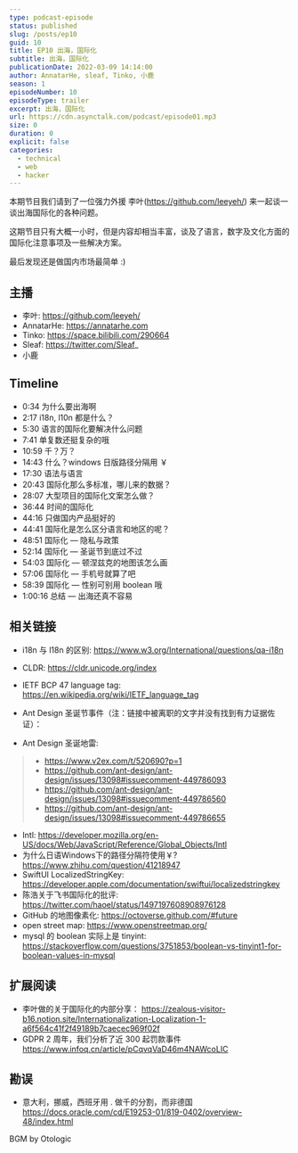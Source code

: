 ```yaml
---
type: podcast-episode
status: published
slug: /posts/ep10
guid: 10
title: EP10 出海，国际化
subtitle: 出海，国际化
publicationDate: 2022-03-09 14:14:00
author: AnnatarHe, sleaf, Tinko, 小鹿
season: 1
episodeNumber: 10
episodeType: trailer
excerpt: 出海，国际化
url: https://cdn.asynctalk.com/podcast/episode01.mp3
size: 0
duration: 0
explicit: false
categories:
  - technical
  - web
  - hacker
---
```


本期节目我们请到了一位强力外援 李叶(https://github.com/leeyeh/) 来一起谈一谈出海国际化的各种问题。

这期节目只有大概一小时，但是内容却相当丰富，谈及了语言，数字及文化方面的国际化注意事项及一些解决方案。

最后发现还是做国内市场最简单 :)

## 主播

* 李叶: https://github.com/leeyeh/
* AnnatarHe: https://annatarhe.com
* Tinko: https://space.bilibili.com/290664
* Sleaf: https://twitter.com/Sleaf_
* 小鹿

## Timeline
* 0:34 为什么要出海啊
* 2:17 i18n, l10n 都是什么？
* 5:30 语言的国际化要解决什么问题
* 7:41 单复数还挺复杂的哦
* 10:59 千？万？
* 14:43 什么？windows 日版路径分隔用 ￥
* 17:30 语法与语言
* 20:43 国际化那么多标准，哪儿来的数据？
* 28:07 大型项目的国际化文案怎么做？
* 36:44 时间的国际化
* 44:16 只做国内产品挺好的
* 44:41 国际化是怎么区分语言和地区的呢？
* 48:51 国际化 — 隐私与政策
* 52:14 国际化 — 圣诞节到底过不过
* 54:03 国际化 — 顿涅兹克的地图该怎么画
* 57:06 国际化 — 手机号就算了吧
* 58:39 国际化 — 性别可别用 boolean 哦
* 1:00:16 总结 — 出海还真不容易

## 相关链接

* i18n 与 l18n 的区别: https://www.w3.org/International/questions/qa-i18n
* CLDR: https://cldr.unicode.org/index
* IETF BCP 47 language tag: https://en.wikipedia.org/wiki/IETF_language_tag
* Ant Design 圣诞节事件（注：链接中被离职的文字并没有找到有力证据佐证）：

* Ant Design 圣诞地雷: 
> * https://www.v2ex.com/t/520690?p=1
> * https://github.com/ant-design/ant-design/issues/13098#issuecomment-449786093
> * https://github.com/ant-design/ant-design/issues/13098#issuecomment-449786560
> * https://github.com/ant-design/ant-design/issues/13098#issuecomment-449786655

* Intl: https://developer.mozilla.org/en-US/docs/Web/JavaScript/Reference/Global_Objects/Intl
* 为什么日语Windows下的路径分隔符使用￥? https://www.zhihu.com/question/41218947
* SwiftUI LocalizedStringKey: https://developer.apple.com/documentation/swiftui/localizedstringkey
* 陈浩关于飞书国际化的批评: https://twitter.com/haoel/status/1497197608908976128
* GitHub 的地图像素化: https://octoverse.github.com/#future
* open street map: https://www.openstreetmap.org/
* mysql 的 boolean 实际上是 tinyint: https://stackoverflow.com/questions/3751853/boolean-vs-tinyint1-for-boolean-values-in-mysql

## 扩展阅读

* 李叶做的关于国际化的内部分享： https://zealous-visitor-b16.notion.site/Internationalization-Localization-1-a6f564c41f2f49189b7caecec969f02f
* GDPR 2 周年，我们分析了近 300 起罚款事件 https://www.infoq.cn/article/pCqvqVaD46m4NAWcoLIC

## 勘误

* 意大利，挪威，西班牙用 . 做千的分割，而非德国 https://docs.oracle.com/cd/E19253-01/819-0402/overview-48/index.html

BGM by Otologic